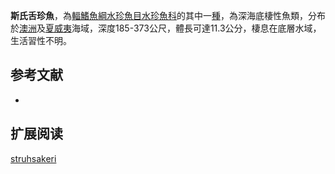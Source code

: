 {{Speciesbox 
| status = LC
| status_system = IUCN3.1
| taxon = Glossanodon struhsakeri
| authority =  [[Cohen|Cohen]], 1970
| synonyms = 
}}

'''斯氏舌珍魚'''，為[[輻鰭魚綱|輻鰭魚綱]][[水珍魚目|水珍魚目]][[水珍魚科|水珍魚科]]的其中一[[種|種]]，為深海底棲性魚類，分布於[[澳洲|澳洲]]及[[夏威夷|夏威夷]]海域，深度185-373公尺，體長可達11.3公分，棲息在底層水域，生活習性不明。

==参考文献==
*{{FishBase_species|genus=Glossanodon|species=struhsakeri |year=2015|month=8}}

== 扩展阅读 ==
{{refbegin}}
{{wikispecies-inline|Glossanodon struhsakeri |斯氏舌珍魚}}
{{refend}}
{{Taxonbar|from=Q2038870}}

[[Category:舌珍魚屬|struhsakeri]]